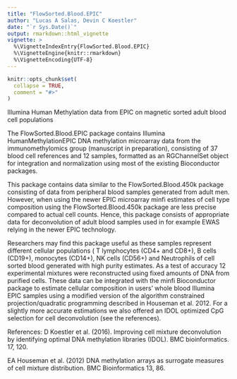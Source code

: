 ```yaml
---
title: "FlowSorted.Blood.EPIC"
author: "Lucas A Salas, Devin C Koestler"
date: "`r Sys.Date()`"
output: rmarkdown::html_vignette
vignette: >
  %\VignetteIndexEntry{FlowSorted.Blood.EPIC}
  %\VignetteEngine{knitr::rmarkdown}
  %\VignetteEncoding{UTF-8}
---
```


```r
knitr::opts_chunk$set(
  collapse = TRUE,
  comment = "#>"
)
```

  Illumina Human Methylation data from EPIC on magnetic sorted adult blood cell
  populations

  The FlowSorted.Blood.EPIC package contains Illumina
  HumanMethylationEPIC  DNA methylation microarray data
  from the immunomethylomics group (manuscript in preparation),
  consisting of 37 blood cell references and 12 samples, formatted as an 
  RGChannelSet object for  integration and normalization using 
  most of the existing Bioconductor packages. 

  This package contains data similar to the FlowSorted.Blood.450k
  package consisting of data from peripheral blood samples generated from
  adult men. However, when using the newer EPIC microarray minfi estimates 
  of cell type composition using the FlowSorted.Blood.450k package
  are less precise compared to actual cell counts. Hence, this package
  consists of appropriate data for deconvolution of adult blood samples
  used in for example EWAS relying in the newer EPIC technology.

  Researchers may find this package useful as these samples represent
  different cellular populations ( T lymphocytes (CD4+ and CD8+), B cells
  (CD19+), monocytes (CD14+), NK cells (CD56+) and Neutrophils of cell
  sorted blood generated with high purity estimates. As a test of accuracy
  12 experimental mixtures were reconstructed using fixed amounts of DNA from
  purified cells. These data can be integrated with
  the minfi Bioconductor package to estimate cellular composition in
  users' whole blood Illumina EPIC samples using a modified version of
  the algorithm constrained projection/quadratic programming described 
  in Houseman et al. 2012. For a slightly more accurate estimations we also
  offered an IDOL optimized CpG selection for cell deconvolution (see the 
  references).

References:
  D Koestler et al. (2016). Improving cell mixture deconvolution by 
  identifying optimal DNA methylation libraries (IDOL). BMC bioinformatics. 
  17, 120.

  EA Houseman et al. (2012) DNA methylation arrays as surrogate
  measures of cell mixture distribution. BMC Bioinformatics 13, 86.

